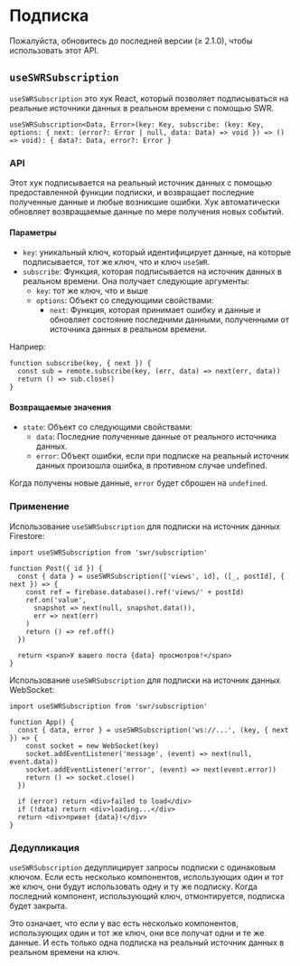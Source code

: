 
# Подписка

<Callout emoji="✅">
  Пожалуйста, обновитесь до последней версии (≥ 2.1.0), чтобы использовать этот API.
</Callout>

## `useSWRSubscription`

`useSWRSubscription` это хук React, который позволяет подписываться на реальные источники данных в реальном времени с помощью SWR.

```tsx
useSWRSubscription<Data, Error>(key: Key, subscribe: (key: Key, options: { next: (error?: Error | null, data: Data) => void }) => () => void): { data?: Data, error?: Error }
```

### API

Этот хук подписывается на реальный источник данных с помощью предоставленной функции подписки, и возвращает последние полученные данные и любые возникшие ошибки. Хук автоматически обновляет возвращаемые данные по мере получения новых событий.

#### Параметры

- `key`: уникальный ключ, который идентифицирует данные, на которые подписывается, тот же ключ, что и ключ `useSWR`.
- `subscribe`: Функция, которая подписывается на источник данных в реальном времени. Она получает следующие аргументы:
  - `key`: тот же ключ, что и выше
  - `options`: Объект со следующими свойствами:
    - `next`: Функция, которая принимает ошибку и данные и обновляет состояние последними данными, полученными от источника данных в реальном времени.

Наприер:

```tsx
function subscribe(key, { next }) {
  const sub = remote.subscribe(key, (err, data) => next(err, data))
  return () => sub.close()
}
```

#### Возвращаемые значения

- `state`: Объект со следующими свойствами:
  - `data`: Последние полученные данные от реального источника данных.
  - `error`: Объект ошибки, если при подписке на реальный источник данных произошла ошибка, в противном случае undefined.

Когда получены новые данные, `error` будет сброшен на `undefined`.

### Применение

Использование `useSWRSubscription` для подписки на источник данных Firestore:

```tsx
import useSWRSubscription from 'swr/subscription'

function Post({ id }) {
  const { data } = useSWRSubscription(['views', id], ([_, postId], { next }) => {
    const ref = firebase.database().ref('views/' + postId)
    ref.on('value',
      snapshot => next(null, snapshot.data()),
      err => next(err)
    )
    return () => ref.off()
  })

  return <span>У вашего поста {data} просмотров!</span>
}
```

Использование `useSWRSubscription` для подписки на источник данных WebSocket:

```tsx
import useSWRSubscription from 'swr/subscription'

function App() {
  const { data, error } = useSWRSubscription('ws://...', (key, { next }) => {
    const socket = new WebSocket(key)
    socket.addEventListener('message', (event) => next(null, event.data))
    socket.addEventListener('error', (event) => next(event.error))
    return () => socket.close()
  })

  if (error) return <div>failed to load</div>
  if (!data) return <div>loading...</div>
  return <div>привет {data}!</div>
}
```

### Дедупликация

`useSWRSubscription` дедуплицирует запросы подписки с одинаковым ключом.
Если есть несколько компонентов, использующих один и тот же ключ, они будут использовать одну и ту же подписку.
Когда последний компонент, использующий ключ, отмонтируется, подписка будет закрыта.

Это означает, что если у вас есть несколько компонентов, использующих один и тот же ключ, они все получат одни и те же данные.
И есть только одна подписка на реальный источник данных в реальном времени на ключ.
